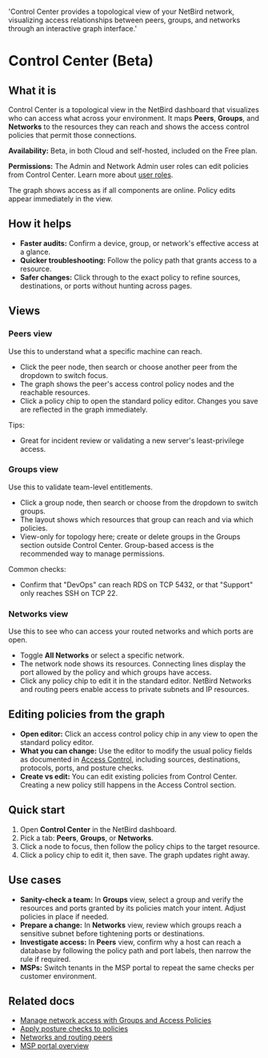 
  'Control Center provides a topological view of your NetBird network, visualizing access relationships between peers, groups, and networks through an interactive graph interface.'

# Control Center (Beta)

## What it is

Control Center is a topological view in the NetBird dashboard that visualizes who can access what across your environment. It maps **Peers**, **Groups**, and **Networks** to the resources they can reach and shows the access control policies that permit those connections.

**Availability:** Beta, in both Cloud and self-hosted, included on the Free plan.

**Permissions:** The Admin and Network Admin user roles can edit policies from Control Center. Learn more about [user roles](/how-to/add-users-to-your-network#manage-user-roles).

<Note>
    The graph shows access as if all components are online. Policy edits appear immediately in the view.
</Note>

## How it helps

- **Faster audits:** Confirm a device, group, or network's effective access at a glance.
- **Quicker troubleshooting:** Follow the policy path that grants access to a resource.
- **Safer changes:** Click through to the exact policy to refine sources, destinations, or ports without hunting across pages.

## Views

### Peers view

Use this to understand what a specific machine can reach.

- Click the peer node, then search or choose another peer from the dropdown to switch focus.
- The graph shows the peer's access control policy nodes and the reachable resources.
- Click a policy chip to open the standard policy editor. Changes you save are reflected in the graph immediately.

Tips:

- Great for incident review or validating a new server's least-privilege access.

### Groups view

Use this to validate team-level entitlements.

- Click a group node, then search or choose from the dropdown to switch groups.
- The layout shows which resources that group can reach and via which policies.
- View-only for topology here; create or delete groups in the Groups section outside Control Center. Group-based access is the recommended way to manage permissions.

Common checks:

- Confirm that "DevOps" can reach RDS on TCP 5432, or that "Support" only reaches SSH on TCP 22.

### Networks view

Use this to see who can access your routed networks and which ports are open.

- Toggle **All Networks** or select a specific network.
- The network node shows its resources. Connecting lines display the port allowed by the policy and which groups have access.
- Click any policy chip to edit it in the standard editor. NetBird Networks and routing peers enable access to private subnets and IP resources.

## Editing policies from the graph

- **Open editor:** Click an access control policy chip in any view to open the standard policy editor.
- **What you can change:** Use the editor to modify the usual policy fields as documented in [Access Control](/how-to/manage-network-access), including sources, destinations, protocols, ports, and posture checks.
- **Create vs edit:** You can edit existing policies from Control Center. Creating a new policy still happens in the Access Control section.

## Quick start

1. Open **Control Center** in the NetBird dashboard.
2. Pick a tab: **Peers**, **Groups**, or **Networks**.
3. Click a node to focus, then follow the policy chips to the target resource.
4. Click a policy chip to edit it, then save. The graph updates right away.

## Use cases

- **Sanity-check a team:** In **Groups** view, select a group and verify the resources and ports granted by its policies match your intent. Adjust policies in place if needed.
- **Prepare a change:** In **Networks** view, review which groups reach a sensitive subnet before tightening ports or destinations.
- **Investigate access:** In **Peers** view, confirm why a host can reach a database by following the policy path and port labels, then narrow the rule if required.
- **MSPs:** Switch tenants in the MSP portal to repeat the same checks per customer environment.

## Related docs

- [Manage network access with Groups and Access Policies](/how-to/manage-network-access)
- [Apply posture checks to policies](/how-to/manage-posture-checks)  
- [Networks and routing peers](/how-to/networks)
- [MSP portal overview](/how-to/msp-portal)